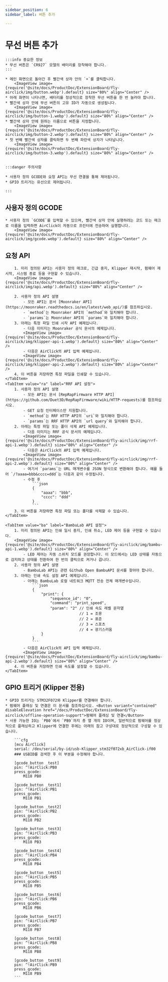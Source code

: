 ```yaml
---
sidebar_position: 6
sidebar_label: 버튼 추가

---
```


# 무선 버튼 추가

    :::info 중요한 정보
    * 무선 버튼은 `CR927` 모델의 배터리를 장착해야 합니다.
    :::

    * 메인 화면으로 돌아간 후 빨간색 상자 안의 `+`를 클릭합니다.
        <ImageView image={require('@site/docs/ProductDoc/ExtensionBoard/fly-airclick/img/button.webp').default} size="80%" align="Center" />
    * 아래 화면이 나타나면, 배터리를 정상적으로 장착한 무선 버튼을 한 번 눌러야 합니다.
    * 빨간색 상자 안에 무선 버튼의 고유 ID가 자동으로 생성됩니다.
        <ImageView image={require('@site/docs/ProductDoc/ExtensionBoard/fly-airclick/img/button-1.webp').default} size="80%" align="Center" />
    * 빨간색 상자 안에 원하는 이름으로 버튼을 지정합니다.
        <ImageView image={require('@site/docs/ProductDoc/ExtensionBoard/fly-airclick/img/button-2.webp').default} size="80%" align="Center" />
    * 첫 번째 빨간색 상자를 클릭하면 두 번째 파란색 상자가 나타납니다.
        <ImageView image={require('@site/docs/ProductDoc/ExtensionBoard/fly-airclick/img/button-3.webp').default} size="80%" align="Center" />


    :::danger 주의사항

    * 사용자 정의 GCODE와 요청 API는 무선 연결을 통해 제어됩니다.
    * GPIO 트리거는 유선으로 제어됩니다.

    :::

## 사용자 정의 GCODE
    * 사용자 정의 `GCODE`를 입력할 수 있으며, 빨간색 상자 안에 실행하려는 코드 또는 매크로 이름을 입력하면 AirClick이 자동으로 프린터에 전송하여 실행합니다.
        <ImageView image={require('@site/docs/ProductDoc/ExtensionBoard/fly-airclick/img/gcode.webp').default} size="80%" align="Center" />

## 요청 API

<Tabs>
    <TabItem value="ka" label="Klipper API 설정" default>

        1. 미리 정의된 API는 사용자 정의 매크로, 긴급 중지, Klipper 재시작, 펌웨어 재시작, 시스템 종료 등을 구현할 수 있습니다.
        <ImageView image={require('@site/docs/ProductDoc/ExtensionBoard/fly-airclick/img/api.webp').default} size="80%" align="Center" />

        2. 사용자 정의 API 설명
            - 모든 API는 문서 [Moonraker API](https://moonraker.readthedocs.io/en/latest/web_api/)를 참조하십시오.
            - `method`는 Moonraker API의 `method`와 일치해야 합니다.
            - `params`는 Moonraker API의 `params`와 일치해야 합니다.
        3. 아래는 특정 파일 인쇄 시작 API 예제입니다.
            - 다음 이미지는 Moonraker 공식 문서의 예제입니다.
            <ImageView image={require('@site/docs/ProductDoc/ExtensionBoard/fly-airclick/img/klipper-api-1.webp').default} size="80%" align="Center" />
            - 다음은 AirClick의 API 입력 예제입니다.
            <ImageView image={require('@site/docs/ProductDoc/ExtensionBoard/fly-airclick/img/klipper-api-2.webp').default} size="80%" align="Center" />
        4. 이 버튼을 저장하면 특정 파일을 인쇄할 수 있습니다.
    </TabItem>
    <TabItem value="ra" label="RRF API 설정">
        1. 사용자 정의 API 설명
            - 모든 API는 문서 [RepRapFirmware HTTP API](https://github.com/Duet3D/RepRapFirmware/wiki/HTTP-requests)를 참조하십시오.
            - GET 요청 인터페이스만 지원합니다.
            - `method`는 RRF HTTP API의 `uri`와 일치해야 합니다.
            - `params`는 RRF HTTP API의 `url query`와 일치해야 합니다.
        2. 아래는 특정 파일 또는 폴더 삭제 API 예제입니다.
            - 다음 이미지는 RRF 공식 문서의 예제입니다.
            <ImageView image={require('@site/docs/ProductDoc/ExtensionBoard/fly-airclick/img/rrf-api-1.webp').default} size="80%" align="Center" />
            - 다음은 AirClick의 API 입력 예제입니다.
            <ImageView image={require('@site/docs/ProductDoc/ExtensionBoard/fly-airclick/img/rrf-api-2.webp').default} size="80%" align="Center" />
            - 여기서 `params`는 URL 매개변수를 JSON 형식으로 변환해야 합니다. 예를 들어 `/?aaaa=bbb&cccc=ddd`는 다음과 같이 수정됩니다.
            - 수정 후
                ```json
                {
                    "aaaa": "bbb",
                    "cccc": "ddd"
                }
                ```
        3. 이 버튼을 저장하면 특정 파일 또는 폴더를 삭제할 수 있습니다.
    </TabItem>

    <TabItem value="ba" label="BambuLab API 설정">
        1. 미리 정의된 API는 인쇄 일시 중지, 인쇄 취소, LED 제어 등을 구현할 수 있습니다.
        <ImageView image={require('@site/docs/ProductDoc/ExtensionBoard/fly-airclick/img/bambu-api-1.webp').default} size="80%" align="Center" />
            - LED 제어는 자동 스위치 모드를 권장합니다. 이 모드에서는 LED 상태를 자동으로 감지하고 상태를 전환하여 한 번의 클릭으로 켜거나 끕니다.
        2. 사용자 정의 API 설명
            - BambuLab API는 관련 Github Open BambuAPI 문서를 찾아야 합니다.
        3. 아래는 인쇄 속도 설정 API 예제입니다.
            - 아래는 BambuLab 로컬 네트워크 MQTT 전송 전체 매개변수입니다.
                ```json
                {
                    "print": {
                        "sequence_id": "0",
                        "command": "print_speed",
                        "param": "2" // 인쇄 속도 레벨 문자열
                                     // 1 = 조용
                                     // 2 = 표준
                                     // 3 = 스포츠
                                     // 4 = 광기스러움
                    }
                }
                ```
            - 다음은 AirClick의 API 입력 예제입니다.
            <ImageView image={require('@site/docs/ProductDoc/ExtensionBoard/fly-airclick/img/bambu-api-2.webp').default} size="80%" align="Center" />
        4. 이 버튼을 저장하면 인쇄 속도를 설정할 수 있습니다.
    </TabItem>

</Tabs>
    

## GPIO 트리거 (Klipper 전용)
    * GPIO 트리거는 STM32F072와 Klipper를 연결해야 합니다.
    * 펌웨어 플래싱 및 연결은 이 문서를 참조하십시오. <Button variant="contained" disableElevation href="/docs/ProductDoc/ExtensionBoard/fly-airclick/offline-operation-support">펌웨어 플래싱 및 연결</Button>
    * 사용 가능한 IO는 `PB0`에서 `PB9`까지 총 열 개의 IO이며, 일반적으로 펌웨어를 정상적으로 플래싱하고 Klipper에 연결한 후에는 아래의 참고 구성대로 정상적으로 구성할 수 있습니다.
    
        ```cfg
        [mcu AirClick]
        serial: /dev/serial/by-id/usb-Klipper_stm32f072xb_AirClick-if00
        ### USBID를 검색한 후 이 부분을 수정해야 합니다.

        [gcode_button _test]
        pin: ^!AirClick:PB0
        press_gcode:
            M118 PB0

        [gcode_button _test1]
        pin: ^!AirClick:PB1
        press_gcode:
            M118 PB1

        [gcode_button _test2]
        pin: ^!AirClick:PB2
        press_gcode:
            M118 PB2

        [gcode_button _test3]
        pin: ^!AirClick:PB3
        press_gcode:
            M118 PB3

        [gcode_button _test4]
        pin: ^!AirClick:PB4
        press_gcode:
            M118 PB4

        [gcode_button _test5]
        pin: ^!AirClick:PB5
        press_gcode:
            M118 PB5

        [gcode_button _test6]
        pin: ^!AirClick:PB6
        press_gcode:
            M118 PB6

        [gcode_button _test7]
        pin: ^!AirClick:PB7
        press_gcode:
            M118 PB7

        [gcode_button _test8]
        pin: ^!AirClick:PB8
        press_gcode:
            M118 PB8

        [gcode_button _test9]
        pin: ^!AirClick:PB9
        press_gcode:
            M118 PB9
        ```